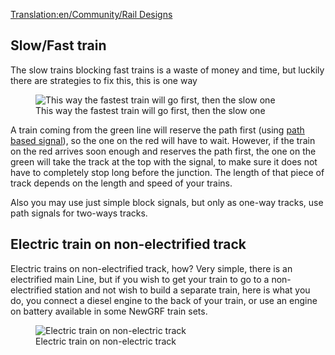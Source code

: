 [[Translation:en/Community/Rail Designs]]
{{en/Table of contents}}
==Slow/Fast train==
The slow trains blocking fast trains is a waste of money and time, but luckily there are strategies to fix this, this is one way

[[File:en/Rail design1.png|center|frame|This way the fastest train will go first, then the slow one]]

A train coming from the green line will reserve the path first (using [[en/Manual/Signals#path-signals|path based signal]]), so the one on the red will have to wait. However, if the train on the red arrives soon enough and reserves the path first, the one on the green will take the track at the top with the signal, to make sure it does not have to completely stop long before the junction. The length of that piece of track depends on the length and speed of your trains.

Also you may use just simple block signals, but only as one-way tracks, use path signals for two-ways tracks.

==Electric train on non-electrified track==

Electric trains on non-electrified track, how? Very simple, there is an electrified main Line, but if you wish to get your train to go to a non-electrified station and not wish to build a separate train, here is what you do, you connect a diesel engine to the back of your train, or use an engine on battery available in some NewGRF train sets.

[[File:en/Snapshot7.png|frame|center|Electric train on non-electric track]]